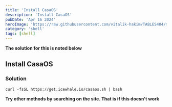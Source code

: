 ```yaml
---
title: 'Install CasaOS'
description: 'Install CasaOS'
pubDate: 'Apr 16 2024'
heroImage: 'https://raw.githubusercontent.com/vitalik-hakim/TABLES404/main/error_b/SHELL.jpg'
category: 'shell'
tags: [shell]
---
```


**The solution for this is noted below**

## Install CasaOS

### Solution

```shell
curl -fsSL https://get.icewhale.io/casaos.sh | bash
```

**Try other methods by searching on the site. That is if this doesn't work**
